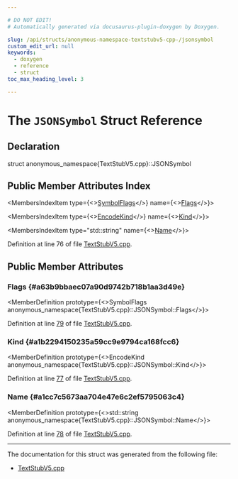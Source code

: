 ```yaml
---

# DO NOT EDIT!
# Automatically generated via docusaurus-plugin-doxygen by Doxygen.

slug: /api/structs/anonymous-namespace-textstubv5-cpp-/jsonsymbol
custom_edit_url: null
keywords:
  - doxygen
  - reference
  - struct
toc_max_heading_level: 3

---
```





# The `JSONSymbol` Struct Reference

<DoxygenPage pluginConfig={pluginConfig}>



## Declaration

<CodeBlock>struct anonymous_namespace{TextStubV5.cpp}::JSONSymbol</CodeBlock>

## Public Member Attributes Index

<MembersIndex>

<MembersIndexItem
  type={<><a href="/docs/api/namespaces/llvm/macho/#abf69d7d02356968b4f36bc37bcbfe5b4">SymbolFlags</a></>}
  name={<><a href="#a63b9bbaec07a90d9742b718b1aa3d49e">Flags</a></>}>
</MembersIndexItem>

<MembersIndexItem
  type={<><a href="/docs/api/namespaces/llvm/macho/#aaa6d69f240a43a0024742035255f09ad">EncodeKind</a></>}
  name={<><a href="#a1b2294150235a59cc9e9794ca168fcc6">Kind</a></>}>
</MembersIndexItem>

<MembersIndexItem
  type="std::string"
  name={<><a href="#a1cc7c5673aa704e47e6c2ef5795063c4">Name</a></>}>
</MembersIndexItem>

</MembersIndex>


Definition at line 76 of file <a href="/docs/api/files/lib/lib/textapi/textstubv5-cpp">TextStubV5.cpp</a>.

<SectionDefinition>

## Public Member Attributes

### Flags {#a63b9bbaec07a90d9742b718b1aa3d49e}

<MemberDefinition
  prototype={<>SymbolFlags anonymous&#95;namespace&#123;TextStubV5.cpp&#125;::JSONSymbol::Flags</>}>

Definition at line <a href="/docs/api/files/lib/lib/textapi/textstubv5-cpp/#l00079">79</a> of file <a href="/docs/api/files/lib/lib/textapi/textstubv5-cpp">TextStubV5.cpp</a>.
</MemberDefinition>

### Kind {#a1b2294150235a59cc9e9794ca168fcc6}

<MemberDefinition
  prototype={<>EncodeKind anonymous&#95;namespace&#123;TextStubV5.cpp&#125;::JSONSymbol::Kind</>}>

Definition at line <a href="/docs/api/files/lib/lib/textapi/textstubv5-cpp/#l00077">77</a> of file <a href="/docs/api/files/lib/lib/textapi/textstubv5-cpp">TextStubV5.cpp</a>.
</MemberDefinition>

### Name {#a1cc7c5673aa704e47e6c2ef5795063c4}

<MemberDefinition
  prototype={<>std::string anonymous&#95;namespace&#123;TextStubV5.cpp&#125;::JSONSymbol::Name</>}>

Definition at line <a href="/docs/api/files/lib/lib/textapi/textstubv5-cpp/#l00078">78</a> of file <a href="/docs/api/files/lib/lib/textapi/textstubv5-cpp">TextStubV5.cpp</a>.
</MemberDefinition>

</SectionDefinition>

<hr/>

The documentation for this struct was generated from the following file:

<ul>
<li><a href="/docs/api/files/lib/lib/textapi/textstubv5-cpp">TextStubV5.cpp</a></li>
</ul>

</DoxygenPage>
